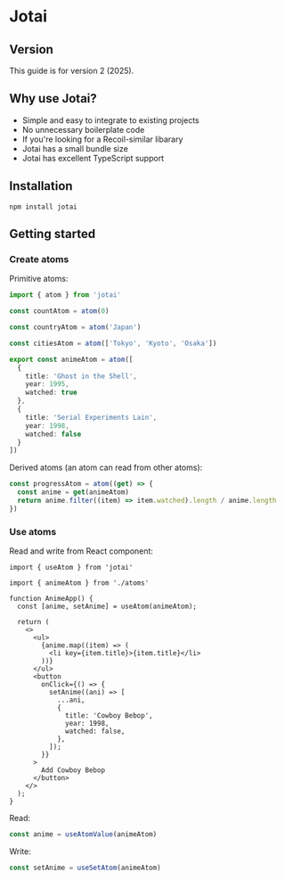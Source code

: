 # Jotai

## Version

This guide is for version 2 (2025).


## Why use Jotai?

- Simple and easy to integrate to existing projects
- No unnecessary boilerplate code
- If you're looking for a Recoil-similar libarary 
- Jotai has a small bundle size
- Jotai has excellent TypeScript support


## Installation

```shell npm2yarn
npm install jotai
```


## Getting started

### Create atoms

Primitive atoms:
```ts
import { atom } from 'jotai'

const countAtom = atom(0)

const countryAtom = atom('Japan')

const citiesAtom = atom(['Tokyo', 'Kyoto', 'Osaka'])

export const animeAtom = atom([
  {
    title: 'Ghost in the Shell',
    year: 1995,
    watched: true
  },
  {
    title: 'Serial Experiments Lain',
    year: 1998,
    watched: false
  }
])
```

Derived atoms (an atom can read from other atoms):
```ts
const progressAtom = atom((get) => {
  const anime = get(animeAtom)
  return anime.filter((item) => item.watched).length / anime.length
})
```


### Use atoms

Read and write from React component:

```tsx
import { useAtom } from 'jotai'

import { animeAtom } from './atoms'

function AnimeApp() {
  const [anime, setAnime] = useAtom(animeAtom);

  return (
    <>
      <ul>
        {anime.map((item) => (
          <li key={item.title}>{item.title}</li>
        ))}
      </ul>
      <button
        onClick={() => {
          setAnime((ani) => [
            ...ani,
            {
              title: 'Cowboy Bebop',
              year: 1998,
              watched: false,
            },
          ]);
        }}
      >
        Add Cowboy Bebop
      </button>
    </>
  );
}
```

Read:

```ts
const anime = useAtomValue(animeAtom)
```


Write:

```ts
const setAnime = useSetAtom(animeAtom)
```
